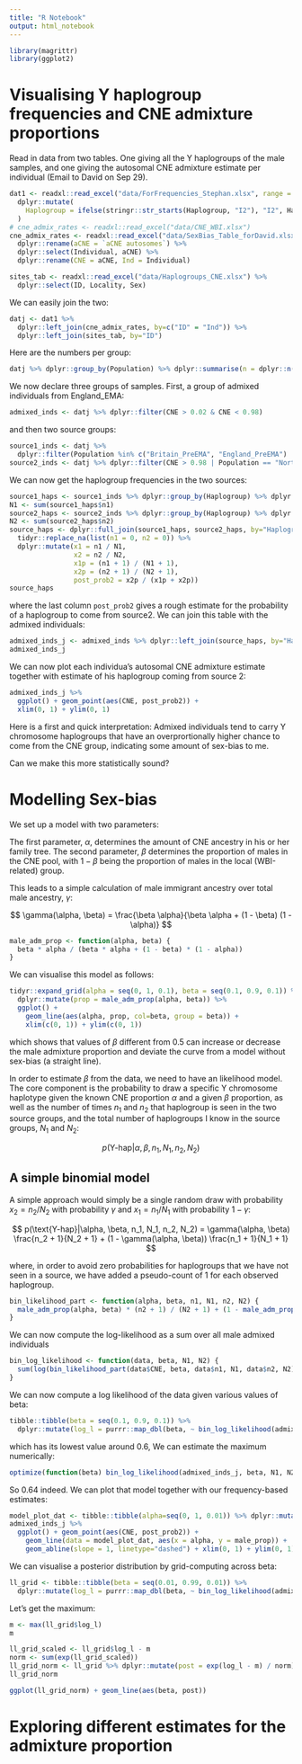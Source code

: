 ```yaml
---
title: "R Notebook"
output: html_notebook
---
```


```r
library(magrittr)
library(ggplot2)
```

# Visualising Y haplogroup frequencies and CNE admixture proportions

Read in data from two tables. One giving all the Y haplogroups of the male samples, and one giving the autosomal CNE admixture estimate per individual (Email to David on Sep 29).

```r
dat1 <- readxl::read_excel("data/ForFrequencies_Stephan.xlsx", range = readxl::cell_cols("A:D")) %>%
  dplyr::mutate(
    Haplogroup = ifelse(stringr::str_starts(Haplogroup, "I2"), "I2", Haplogroup)
  )
# cne_admix_rates <- readxl::read_excel("data/CNE_WBI.xlsx")
cne_admix_rates <- readxl::read_excel("data/SexBias_Table_forDavid.xlsx") %>%
  dplyr::rename(aCNE = `aCNE autosomes`) %>%
  dplyr::select(Individual, aCNE) %>%
  dplyr::rename(CNE = aCNE, Ind = Individual)

sites_tab <- readxl::read_excel("data/Haplogroups_CNE.xlsx") %>%
  dplyr::select(ID, Locality, Sex)
```

We can easily join the two:
```r
datj <- dat1 %>%
  dplyr::left_join(cne_admix_rates, by=c("ID" = "Ind")) %>%
  dplyr::left_join(sites_tab, by="ID")
```

Here are the numbers per group:
```r
datj %>% dplyr::group_by(Population) %>% dplyr::summarise(n = dplyr::n())
```

We now declare three groups of samples. First, a group of admixed individuals from England_EMA:
```r
admixed_inds <- datj %>% dplyr::filter(CNE > 0.02 & CNE < 0.98)
```

and then two source groups:
```r
source1_inds <- datj %>%
  dplyr::filter(Population %in% c("Britain_PreEMA", "England_PreEMA") | CNE < 0.02)
source2_inds <- datj %>% dplyr::filter(CNE > 0.98 | Population == "NorthSea_EMA")
```

We can now get the haplogroup frequencies in the two sources:
```r
source1_haps <- source1_inds %>% dplyr::group_by(Haplogroup) %>% dplyr::summarise(n1 = dplyr::n())
N1 <- sum(source1_haps$n1)
source2_haps <- source2_inds %>% dplyr::group_by(Haplogroup) %>% dplyr::summarise(n2 = dplyr::n())
N2 <- sum(source2_haps$n2)
source_haps <- dplyr::full_join(source1_haps, source2_haps, by="Haplogroup") %>%
  tidyr::replace_na(list(n1 = 0, n2 = 0)) %>%
  dplyr::mutate(x1 = n1 / N1,
                x2 = n2 / N2,
                x1p = (n1 + 1) / (N1 + 1),
                x2p = (n2 + 1) / (N2 + 1),
                post_prob2 = x2p / (x1p + x2p))
source_haps
```
where the last column `post_prob2` gives a rough estimate for the probability of a haplogroup to come from source2. We can join this table with the admixed individuals:

```r
admixed_inds_j <- admixed_inds %>% dplyr::left_join(source_haps, by="Haplogroup") %>% tidyr::drop_na()
admixed_inds_j
```

We can now plot each individua's autosomal CNE admixture estimate together with estimate of his haplogroup coming from source 2:

```r
admixed_inds_j %>%
  ggplot() + geom_point(aes(CNE, post_prob2)) +
  xlim(0, 1) + ylim(0, 1)
```

Here is a first and quick interpretation: Admixed individuals tend to carry Y chromosome haplogroups that have an overprortionally higher chance to come from the CNE group, indicating some amount of sex-bias to me.

Can we make this more statistically sound?

# Modelling Sex-bias

We set up a model with two parameters:

The first parameter, $\alpha$, determines the amount of CNE ancestry in his or her family tree. The second parameter, $\beta$ determines the proportion of males in the CNE pool, with $1-\beta$ being the proportion of males in the local (WBI-related) group. 

This leads to a simple calculation of male immigrant ancestry over total male ancestry, $\gamma$:

$$
\gamma(\alpha, \beta) = \frac{\beta \alpha}{\beta \alpha + (1 - \beta) (1 - \alpha)}
$$

```r
male_adm_prop <- function(alpha, beta) {
  beta * alpha / (beta * alpha + (1 - beta) * (1 - alpha))
}
```

We can visualise this model as follows:

```r
tidyr::expand_grid(alpha = seq(0, 1, 0.1), beta = seq(0.1, 0.9, 0.1)) %>%
  dplyr::mutate(prop = male_adm_prop(alpha, beta)) %>%
  ggplot() +
    geom_line(aes(alpha, prop, col=beta, group = beta)) +
    xlim(c(0, 1)) + ylim(c(0, 1))
```
which shows that values of $\beta$ different from 0.5 can increase or decrease the male admixture proportion and deviate the curve from a model without sex-bias (a straight line). 

In order to estimate $\beta$ from the data, we need to have an likelihood model. The core component is the probability to draw a specific Y chromosome haplotype given the known CNE proportion $\alpha$ and a given $\beta$ proportion, as well as the number of times $n_1$ and $n_2$ that haplogroup is seen in the two source groups, and the total number of haplogroups I know in the source groups, $N_1$ and $N_2$:

$$
p(\text{Y-hap}|\alpha, \beta, n_1, N_1, n_2, N_2)
$$

## A simple binomial model

A simple approach would simply be a single random draw with probability $x_2=n_2/N_2$ with probability $\gamma$ and $x_1 = n_1 / N_1$ with probability $1-\gamma$:

$$
p(\text{Y-hap}|\alpha, \beta, n_1, N_1, n_2, N_2) = \gamma(\alpha, \beta) \frac{n_2 + 1}{N_2 + 1} + (1 - \gamma(\alpha, \beta)) \frac{n_1 + 1}{N_1 + 1}
$$

where, in order to avoid zero probabilities for haplogroups that we have not seen in a source, we have added a pseudo-count of 1 for each observed haplogroup.


```r
bin_likelihood_part <- function(alpha, beta, n1, N1, n2, N2) {
  male_adm_prop(alpha, beta) * (n2 + 1) / (N2 + 1) + (1 - male_adm_prop(alpha, beta)) * (n1 + 1) / (N1 + 1)
}
```

We can now compute the log-likelihood as a sum over all male admixed individuals

```r
bin_log_likelihood <- function(data, beta, N1, N2) {
  sum(log(bin_likelihood_part(data$CNE, beta, data$n1, N1, data$n2, N2)))
}
```

We can now compute a log likelihood of the data given various values of beta:
```r
tibble::tibble(beta = seq(0.1, 0.9, 0.1)) %>%
  dplyr::mutate(log_l = purrr::map_dbl(beta, ~ bin_log_likelihood(admixed_inds_j, .x, N1, N2)))
```

which has its lowest value around 0.6, We can estimate the maximum numerically:

```r
optimize(function(beta) bin_log_likelihood(admixed_inds_j, beta, N1, N2), c(0.01, 0.99), maximum = TRUE)
```

So 0.64 indeed. We can plot that model together with our frequency-based estimates:

```r
model_plot_dat <- tibble::tibble(alpha=seq(0, 1, 0.01)) %>% dplyr::mutate(male_prop = male_adm_prop(alpha, 0.64))
admixed_inds_j %>%
  ggplot() + geom_point(aes(CNE, post_prob2)) +
    geom_line(data = model_plot_dat, aes(x = alpha, y = male_prop)) +
    geom_abline(slope = 1, linetype="dashed") + xlim(0, 1) + ylim(0, 1)
```

We can visualise a posterior distribution by grid-computing across beta:

```r
ll_grid <- tibble::tibble(beta = seq(0.01, 0.99, 0.01)) %>%
  dplyr::mutate(log_l = purrr::map_dbl(beta, ~ bin_log_likelihood(admixed_inds_j, .x, N1, N2)))
```
Let's get the maximum:

```r
m <- max(ll_grid$log_l)
m
```

```r
ll_grid_scaled <- ll_grid$log_l - m
norm <- sum(exp(ll_grid_scaled))
ll_grid_norm <- ll_grid %>% dplyr::mutate(post = exp(log_l - m) / norm)
ll_grid_norm
```

```r
ggplot(ll_grid_norm) + geom_line(aes(beta, post))
```

# Exploring different estimates for the admixture proportion




